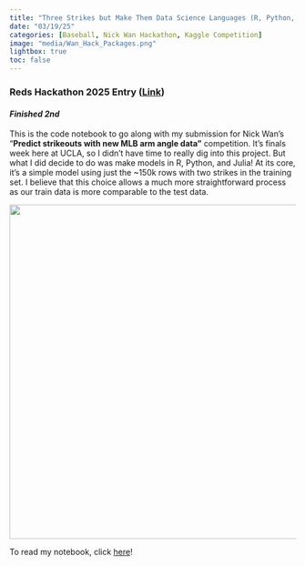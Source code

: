 ```yaml
---
title: "Three Strikes but Make Them Data Science Languages (R, Python, Julia)"
date: "03/19/25"
categories: [Baseball, Nick Wan Hackathon, Kaggle Competition]
image: "media/Wan_Hack_Packages.png"
lightbox: true
toc: false
---
```


### **Reds Hackathon 2025 Entry ([Link](https://kevbaer.quarto.pub/wan-k-comp/){target="_blank"})**

#### *Finished 2nd*

This is the code notebook to go along with my submission for Nick Wan’s “**Predict strikeouts with new MLB arm angle data”** competition. It’s finals week here at UCLA, so I didn’t have time to really dig into this project. But what I did decide to do was make models in R, Python, and Julia! At its core, it’s a simple model using just the \~150k rows with two strikes in the training set. I believe that this choice allows a much more straightforward process as our train data is more comparable to the test data.

![](media/Wan_Hack_Packages.png){fig-align="center" width="588"}

To read my notebook, click [here](https://kevbaer.quarto.pub/wan-k-comp/){target="_blank"}!

